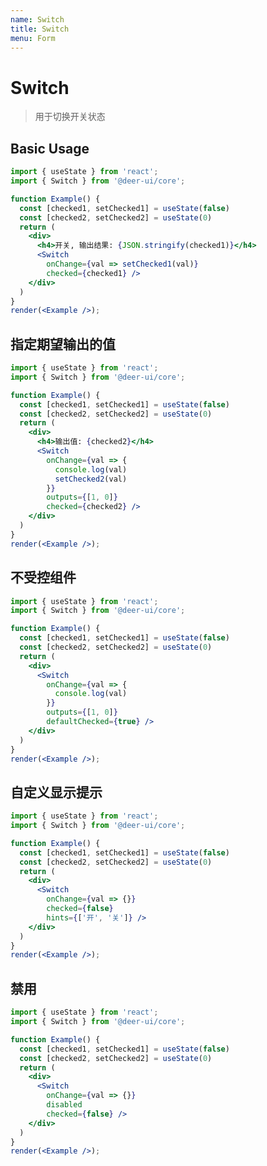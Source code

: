 ```yaml
---
name: Switch
title: Switch
menu: Form
---
```


# Switch

> 用于切换开关状态

## Basic Usage

```jsx live noInline
import { useState } from 'react';
import { Switch } from '@deer-ui/core';

function Example() {
  const [checked1, setChecked1] = useState(false)
  const [checked2, setChecked2] = useState(0)
  return (
    <div>
      <h4>开关, 输出结果: {JSON.stringify(checked1)}</h4>
      <Switch
        onChange={val => setChecked1(val)}
        checked={checked1} />
    </div>
  )
}
render(<Example />);
```

## 指定期望输出的值

```jsx live noInline
import { useState } from 'react';
import { Switch } from '@deer-ui/core';

function Example() {
  const [checked1, setChecked1] = useState(false)
  const [checked2, setChecked2] = useState(0)
  return (
    <div>
      <h4>输出值: {checked2}</h4>
      <Switch
        onChange={val => {
          console.log(val)
          setChecked2(val)
        }}
        outputs={[1, 0]}
        checked={checked2} />
    </div>
  )
}
render(<Example />);
```

## 不受控组件

```jsx live noInline
import { useState } from 'react';
import { Switch } from '@deer-ui/core';

function Example() {
  const [checked1, setChecked1] = useState(false)
  const [checked2, setChecked2] = useState(0)
  return (
    <div>
      <Switch
        onChange={val => {
          console.log(val)
        }}
        outputs={[1, 0]}
        defaultChecked={true} />
    </div>
  )
}
render(<Example />);
```

## 自定义显示提示

```jsx live noInline
import { useState } from 'react';
import { Switch } from '@deer-ui/core';

function Example() {
  const [checked1, setChecked1] = useState(false)
  const [checked2, setChecked2] = useState(0)
  return (
    <div>
      <Switch
        onChange={val => {}}
        checked={false}
        hints={['开', '关']} />
    </div>
  )
}
render(<Example />);
```

## 禁用

```jsx live noInline
import { useState } from 'react';
import { Switch } from '@deer-ui/core';

function Example() {
  const [checked1, setChecked1] = useState(false)
  const [checked2, setChecked2] = useState(0)
  return (
    <div>
      <Switch
        onChange={val => {}}
        disabled
        checked={false} />
    </div>
  )
}
render(<Example />);
```
